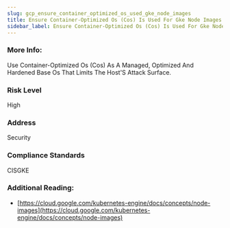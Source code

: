 ```yaml
---
slug: gcp_ensure_container_optimized_os_used_gke_node_images
title: Ensure Container-Optimized Os (Cos) Is Used For Gke Node Images
sidebar_label: Ensure Container-Optimized Os (Cos) Is Used For Gke Node Images
---
```


### More Info:

Use Container-Optimized Os (Cos) As A Managed, Optimized And Hardened Base Os That Limits The Host'S Attack Surface.

### Risk Level

High

### Address

Security

### Compliance Standards

CISGKE

### Additional Reading:

- [https://cloud.google.com/kubernetes-engine/docs/concepts/node-images](https://cloud.google.com/kubernetes-engine/docs/concepts/node-images) 

